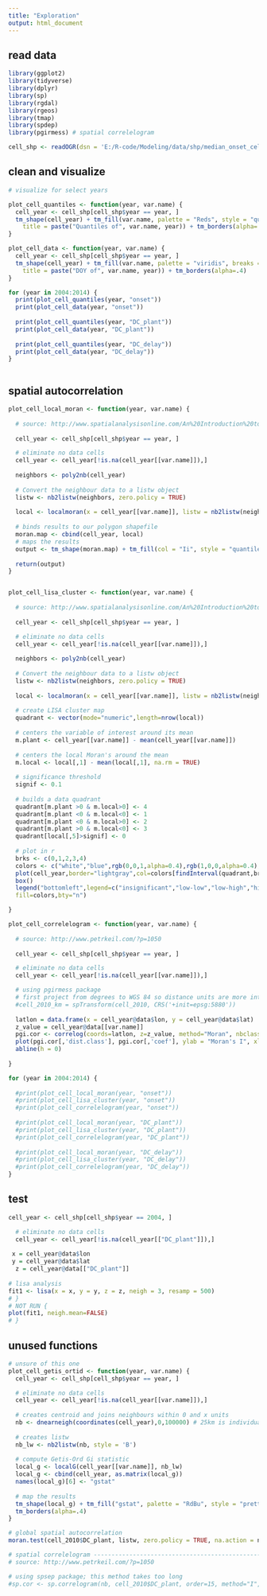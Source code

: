 ```yaml
---
title: "Exploration"
output: html_document
---
```


## read data

```r

library(ggplot2)
library(tidyverse)
library(dplyr)
library(sp)
library(rgdal)
library(rgeos)
library(tmap)
library(spdep)
library(pgirmess) # spatial correlelogram

cell_shp <- readOGR(dsn = 'E:/R-code/Modeling/data/shp/median_onset_cell', layer = 'median_onset_cell_SHP')


```

## clean and visualize

```r

# visualize for select years

plot_cell_quantiles <- function(year, var.name) {
  cell_year <- cell_shp[cell_shp$year == year, ]
  tm_shape(cell_year) + tm_fill(var.name, palette = "Reds", style = "quantile", 
    title = paste("Quantiles of", var.name, year)) + tm_borders(alpha=.4)
}

plot_cell_data <- function(year, var.name) {
  cell_year <- cell_shp[cell_shp$year == year, ]
  tm_shape(cell_year) + tm_fill(var.name, palette = "viridis", breaks = seq(from = 0, to = 200, by = 20),
    title = paste("DOY of", var.name, year)) + tm_borders(alpha=.4)
}

for (year in 2004:2014) {
  print(plot_cell_quantiles(year, "onset"))
  print(plot_cell_data(year, "onset"))
  
  print(plot_cell_quantiles(year, "DC_plant"))
  print(plot_cell_data(year, "DC_plant"))
    
  print(plot_cell_quantiles(year, "DC_delay"))
  print(plot_cell_data(year, "DC_delay"))
}



```

## spatial autocorrelation 

```r

plot_cell_local_moran <- function(year, var.name) {
  
  # source: http://www.spatialanalysisonline.com/An%20Introduction%20to%20Spatial%20Data%20Analysis%20in%20R.pdf
  
  cell_year <- cell_shp[cell_shp$year == year, ]

  # eliminate no data cells
  cell_year <- cell_year[!is.na(cell_year[[var.name]]),]
  
  neighbors <- poly2nb(cell_year)
    
  # Convert the neighbour data to a listw object
  listw <- nb2listw(neighbors, zero.policy = TRUE)
  
  local <- localmoran(x = cell_year[[var.name]], listw = nb2listw(neighbors, style = "W", zero.policy = TRUE))
  
  # binds results to our polygon shapefile
  moran.map <- cbind(cell_year, local)
  # maps the results
  output <- tm_shape(moran.map) + tm_fill(col = "Ii", style = "quantile", title = paste("local moran", var.name, year))
  
  return(output)
}


plot_cell_lisa_cluster <- function(year, var.name) {
  
  # source: http://www.spatialanalysisonline.com/An%20Introduction%20to%20Spatial%20Data%20Analysis%20in%20R.pdf
  
  cell_year <- cell_shp[cell_shp$year == year, ]

  # eliminate no data cells
  cell_year <- cell_year[!is.na(cell_year[[var.name]]),]
  
  neighbors <- poly2nb(cell_year)
    
  # Convert the neighbour data to a listw object
  listw <- nb2listw(neighbors, zero.policy = TRUE)
  
  local <- localmoran(x = cell_year[[var.name]], listw = nb2listw(neighbors, style = "W", zero.policy = TRUE))
  
  # create LISA cluster map
  quadrant <- vector(mode="numeric",length=nrow(local))
  
  # centers the variable of interest around its mean
  m.plant <- cell_year[[var.name]] - mean(cell_year[[var.name]])
  
  # centers the local Moran's around the mean
  m.local <- local[,1] - mean(local[,1], na.rm = TRUE)
  
  # significance threshold
  signif <- 0.1
  
  # builds a data quadrant
  quadrant[m.plant >0 & m.local>0] <- 4
  quadrant[m.plant <0 & m.local<0] <- 1
  quadrant[m.plant <0 & m.local>0] <- 2
  quadrant[m.plant >0 & m.local<0] <- 3
  quadrant[local[,5]>signif] <- 0
  
  # plot in r
  brks <- c(0,1,2,3,4)
  colors <- c("white","blue",rgb(0,0,1,alpha=0.4),rgb(1,0,0,alpha=0.4),"red")
  plot(cell_year,border="lightgray",col=colors[findInterval(quadrant,brks,all.inside=FALSE)], main = paste("LISA cluster", var.name, year))
  box()
  legend("bottomleft",legend=c("insignificant","low-low","low-high","high-low","high-high"),
  fill=colors,bty="n")

}

plot_cell_correlelogram <- function(year, var.name) {
 
  # source: http://www.petrkeil.com/?p=1050
  
  cell_year <- cell_shp[cell_shp$year == year, ]

  # eliminate no data cells
  cell_year <- cell_year[!is.na(cell_year[[var.name]]),]

  # using pgirmess package
  # first project from degrees to WGS 84 so distance units are more interpretable... but not used
  #cell_2010_km = spTransform(cell_2010, CRS('+init=epsg:5880'))
  
  latlon = data.frame(x = cell_year@data$lon, y = cell_year@data$lat)
  z_value = cell_year@data[[var.name]]
  pgi.cor <- correlog(coords=latlon, z=z_value, method="Moran", nbclass=21)
  plot(pgi.cor[,'dist.class'], pgi.cor[,'coef'], ylab = "Moran's I", xlab = "distance unit (degrees)", main = paste("spatial correlation", var.name, year))
  abline(h = 0)
  
}

for (year in 2004:2014) {
  
  #print(plot_cell_local_moran(year, "onset"))
  #print(plot_cell_lisa_cluster(year, "onset"))
  #print(plot_cell_correlelogram(year, "onset"))
  
  #print(plot_cell_local_moran(year, "DC_plant"))
  #print(plot_cell_lisa_cluster(year, "DC_plant"))
  #print(plot_cell_correlelogram(year, "DC_plant"))
  
  #print(plot_cell_local_moran(year, "DC_delay"))
  #print(plot_cell_lisa_cluster(year, "DC_delay"))
  #print(plot_cell_correlelogram(year, "DC_delay"))
}


```

## test

```r

cell_year <- cell_shp[cell_shp$year == 2004, ]

  # eliminate no data cells
  cell_year <- cell_year[!is.na(cell_year[["DC_plant"]]),]
  
 x = cell_year@data$lon
 y = cell_year@data$lat
  z = cell_year@data[["DC_plant"]]
  
# lisa analysis
fit1 <- lisa(x = x, y = y, z = z, neigh = 3, resamp = 500)
# }
# NOT RUN {
plot(fit1, neigh.mean=FALSE)
# }
```
## unused functions

```r

# unsure of this one
plot_cell_getis_ortid <- function(year, var.name) {
  cell_year <- cell_shp[cell_shp$year == year, ]

  # eliminate no data cells
  cell_year <- cell_year[!is.na(cell_year[[var.name]]),]
  
  # creates centroid and joins neighbours within 0 and x units
  nb <- dnearneigh(coordinates(cell_year),0,100000) # 25km is individual cell
  
  # creates listw
  nb_lw <- nb2listw(nb, style = 'B')
  
  # compute Getis-Ord Gi statistic
  local_g <- localG(cell_year[[var.name]], nb_lw)
  local_g <- cbind(cell_year, as.matrix(local_g))
  names(local_g)[6] <- "gstat"
  
  # map the results
  tm_shape(local_g) + tm_fill("gstat", palette = "RdBu", style = "pretty") +
  tm_borders(alpha=.4)
}

# global spatial autocorrelation
moran.test(cell_2010$DC_plant, listw, zero.policy = TRUE, na.action = na.exclude)

# spatial correlelogram ---------------------------------------------------------------------------------------------------------------
# source: http://www.petrkeil.com/?p=1050

# using spsep package; this method takes too long
#sp.cor <- sp.correlogram(nb, cell_2010$DC_plant, order=15, method="I", randomisation=FALSE)

```

